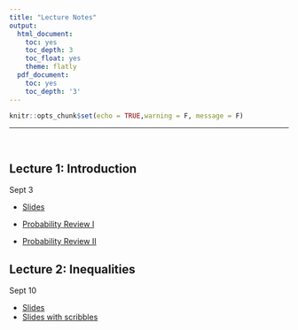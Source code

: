 ```yaml
---
title: "Lecture Notes"
output:
  html_document:
    toc: yes
    toc_depth: 3
    toc_float: yes
    theme: flatly
  pdf_document:
    toc: yes
    toc_depth: '3'
---
```


```r
knitr::opts_chunk$set(echo = TRUE,warning = F, message = F)
```

******

<br>

## Lecture 1: Introduction

Sept 3

* [Slides](https://drive.google.com/file/d/1DXhmaWxhydCKmgiEIwUvBnUmC51fetJ9/view?usp=sharing)

* [Probability Review I](https://drive.google.com/file/d/1CcavZMf0Lzu6TTaga6k8dzdBIfWQJ96B/view?usp=sharing)
* [Probability Review II](https://drive.google.com/file/d/1hA2L4Fg4C5lzUYjXoyFLcli4GjJ59xXa/view?usp=sharing)

## Lecture 2: Inequalities

Sept 10 

* [Slides](https://drive.google.com/file/d/1uleYpoJT68laoOWOrx3gMtt9842JMgvB/view?usp=sharing)
* [Slides with scribbles](https://drive.google.com/file/d/1y55dTsWYrHEl2sHbKRsmHuvuMu43QoU0/view?usp=sharing)


